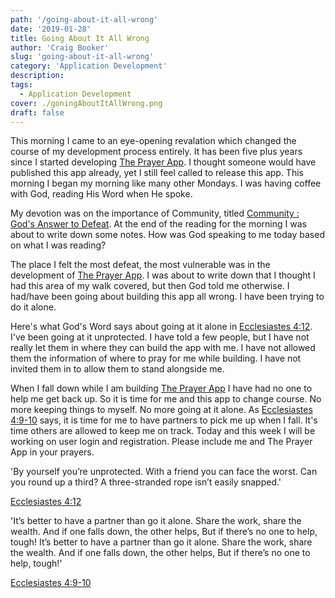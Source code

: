 ```yaml
---
path: '/going-about-it-all-wrong'
date: '2019-01-28'
title: Going About It All Wrong
author: 'Craig Booker'
slug: 'going-about-it-all-wrong'
category: 'Application Development'
description:
tags:
  - Application Development
cover: ./goningAboutItAllWrong.png
draft: false
---
```


This morning I came to an eye-opening revalation which changed the course of my development process entirely. It has been five plus years since I started developing [The Prayer App](https://craigbooker.com/apps). I thought someone would have published this app already, yet I still feel called to release this app. This morning I began my morning like many other Mondays. I was having coffee with God, reading His Word when He spoke.

My devotion was on the importance of Community, titled [Community : God's Answer to Defeat](https://my.bible.com/reading-plans/1650-better-together). At the end of the reading for the morning I was about to write down some notes. How was God speaking to me today based on what I was reading?

The place I felt the most defeat, the most vulnerable was in the development of [The Prayer App](https://craigbooker.com/apps). I was about to write down that I thought I had this area of my walk covered, but then God told me otherwise. I had/have been going about building this app all wrong. I have been trying to do it alone.

Here's what God's Word says about going at it alone in [Ecclesiastes 4:12](https://my.bible.com/bible/97/ECC.4.12). I've been going at it unprotected. I have told a few people, but I have not really let them in where they can build the app with me. I have not allowed them the information of where to pray for me while building. I have not invited them in to allow them to stand alongside me.

When I fall down while I am building [The Prayer App](https://craigbooker.com/apps) I have had no one to help me get back up. So it is time for me and this app to change course. No more keeping things to myself. No more going at it alone. As [Ecclesiastes 4:9-10](https://my.bible.com/bible/97/ECC.4.9-10) says, it is time for me to have partners to pick me up when I fall. It's time others are allowed to keep me on track. Today and this week I will be working on user login and registration. Please include me and The Prayer App in your prayers.

'By yourself you’re unprotected. With a friend you can face the worst. Can you round up a third? A three-stranded rope isn’t easily snapped.'

[Ecclesiastes 4:12](https://my.bible.com/bible/97/ECC.4.12)

'It’s better to have a partner than go it alone. Share the work, share the wealth. And if one falls down, the other helps, But if there’s no one to help, tough! It’s better to have a partner than go it alone. Share the work, share the wealth. And if one falls down, the other helps, But if there’s no one to help, tough!'

[Ecclesiastes 4:9-10](https://my.bible.com/bible/97/ECC.4.9-10)
